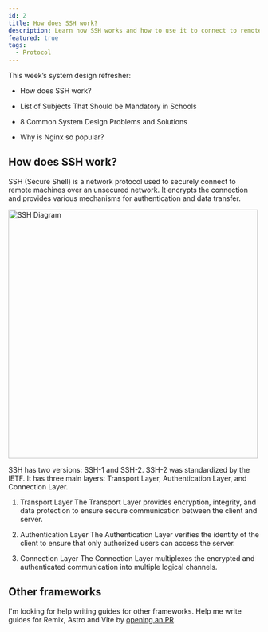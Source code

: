 ```yaml
---
id: 2
title: How does SSH work?
description: Learn how SSH works and how to use it to connect to remote servers.
featured: true
tags:
  - Protocol
---
```


This week’s system design refresher:
- How does SSH work?

- List of Subjects That Should be Mandatory in Schools

- 8 Common System Design Problems and Solutions

- Why is Nginx so popular?

## How does SSH work?
SSH (Secure Shell) is a network protocol used to securely connect to remote machines over an unsecured network. It encrypts the connection and provides various mechanisms for authentication and data transfer.

<div class="flex justify-center py-4">
  <img src="https://substackcdn.com/image/fetch/w_1456,c_limit,f_auto,q_auto:good,fl_lossy/https%3A%2F%2Fsubstack-post-media.s3.amazonaws.com%2Fpublic%2Fimages%2Fed998b2e-fbc8-4c3c-b339-eca5abd85ce3_1289x1536.gif" alt="SSH Diagram" width="500" />
</div>

SSH has two versions: SSH-1 and SSH-2. SSH-2 was standardized by the IETF.
It has three main layers: Transport Layer, Authentication Layer, and Connection Layer.

1. Transport Layer
The Transport Layer provides encryption, integrity, and data protection to ensure secure communication between the client and server.

2. Authentication Layer
The Authentication Layer verifies the identity of the client to ensure that only authorized users can access the server.

3. Connection Layer
The Connection Layer multiplexes the encrypted and authenticated communication into multiple logical channels.

## Other frameworks

I'm looking for help writing guides for other frameworks. Help me write guides for Remix, Astro and Vite by [opening an PR](https://github.com/shadcn/ui).